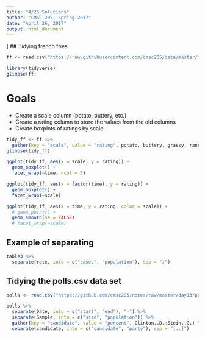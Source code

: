 ```yaml
---
title: "4/26 Solutions"
author: "CMSC 205, Spring 2017"
date: "April 26, 2017"
output: html_document
---
```

]
## Tidying french fries

```r
ff <- read.csv("https://raw.githubusercontent.com/cmsc205/data/master/frenchfries.csv")

library(tidyverse)
glimpse(ff)
```

# Goals
- Create a scale column (potato, buttery, etc.)
- Create a rating column to store the values from the old columns
- Create boxplots of ratings by scale 

```r
tidy_ff <- ff %>%
  gather(key = "scale", value = "rating", potato, buttery, grassy, rancid, painty)
glimpse(tidy_ff)
```

```r
ggplot(tidy_ff, aes(x = scale, y = rating)) +
  geom_boxplot() +
  facet_wrap(~time, ncol = 5)
```

```r
ggplot(tidy_ff, aes(x = factor(time), y = rating)) +
  geom_boxplot() +
  facet_wrap(~scale)
```


```r
ggplot(tidy_ff, aes(x = time, y = rating, color = scale)) +
  # geom_point() +
  geom_smooth(se = FALSE) 
  # facet_wrap(~scale)
```



## Example of separating

```r
table3 %>%
  separate(rate, into = c("cases", "population"), sep = "/")
```

## Tidying the polls.csv data set

```r
polls <- read.csv("https://github.com/cmsc205/notes/raw/master/day13/polls.csv")
```

```r
polls %>%
  separate(Date, into = c("start", "end"), "-") %>%
  separate(Sample, into = c("size", "population")) %>%
  gather(key = "candidate", value = "percent", Clinton..D.:Stein..G.) %>%
  separate(candidate, into = c("candidate", "party"), sep = "[..]")
```



